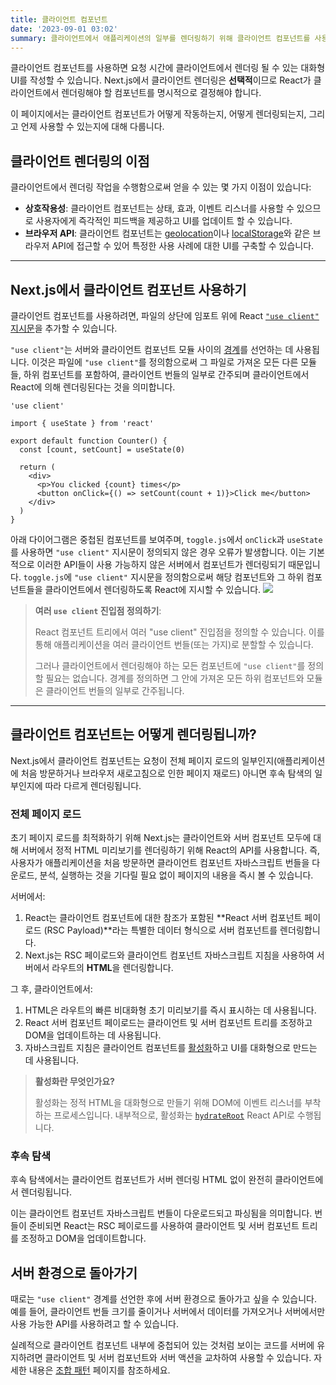 ```yaml
---
title: 클라이언트 컴포넌트
date: '2023-09-01 03:02'
summary: 클라이언트에서 애플리케이션의 일부를 렌더링하기 위해 클라이언트 컴포넌트를 사용하는 방법을 배워보세요.
---
```


<TOCInline toc={props.toc} asDisclosure />


클라이언트 컴포넌트를 사용하면 요청 시간에 클라이언트에서 렌더링 될 수 있는 대화형 UI를 작성할 수 있습니다. Next.js에서 클라이언트 렌더링은 **선택적**이므로 React가 클라이언트에서 렌더링해야 할 컴포넌트를 명시적으로 결정해야 합니다.

이 페이지에서는 클라이언트 컴포넌트가 어떻게 작동하는지, 어떻게 렌더링되는지, 그리고 언제 사용할 수 있는지에 대해 다룹니다.

## 클라이언트 렌더링의 이점

클라이언트에서 렌더링 작업을 수행함으로써 얻을 수 있는 몇 가지 이점이 있습니다:

- **상호작용성**: 클라이언트 컴포넌트는 상태, 효과, 이벤트 리스너를 사용할 수 있으므로 사용자에게 즉각적인 피드백을 제공하고 UI를 업데이트 할 수 있습니다.
- **브라우저 API**: 클라이언트 컴포넌트는 [geolocation](https://developer.mozilla.org/docs/Web/API/Geolocation_API)이나 [localStorage](https://developer.mozilla.org/docs/Web/API/Window/localStorage)와 같은 브라우저 API에 접근할 수 있어 특정한 사용 사례에 대한 UI를 구축할 수 있습니다.

---

## Next.js에서 클라이언트 컴포넌트 사용하기

클라이언트 컴포넌트를 사용하려면, 파일의 상단에 임포트 위에 React [`"use client"` 지시문](https://react.dev/reference/react/use-client)을 추가할 수 있습니다.

`"use client"`는 서버와 클라이언트 컴포넌트 모듈 사이의 [경계](/docs/app/building-your-application/rendering#network-boundary)를 선언하는 데 사용됩니다. 이것은 파일에 `"use client"`를 정의함으로써 그 파일로 가져온 모든 다른 모듈들, 하위 컴포넌트를 포함하여, 클라이언트 번들의 일부로 간주되며 클라이언트에서 React에 의해 렌더링된다는 것을 의미합니다.

```tsx filename="app/counter.tsx" highlight={1} switcher
'use client'

import { useState } from 'react'

export default function Counter() {
  const [count, setCount] = useState(0)

  return (
    <div>
      <p>You clicked {count} times</p>
      <button onClick={() => setCount(count + 1)}>Click me</button>
    </div>
  )
}
```

아래 다이어그램은 중첩된 컴포넌트를 보여주며, `toggle.js`에서 `onClick`과 `useState`를 사용하면 `"use client"` 지시문이 정의되지 않은 경우 오류가 발생합니다. 이는 기본적으로 이러한 API들이 사용 가능하지 않은 서버에서 컴포넌트가 렌더링되기 때문입니다. `toggle.js`에 `"use client"` 지시문을 정의함으로써 해당 컴포넌트와 그 하위 컴포넌트들을 클라이언트에서 렌더링하도록 React에 지시할 수 있습니다.
![](https://nextjs.org/_next/image?url=%2Fdocs%2Flight%2Fuse-client-directive.png&w=1920&q=75&dpl=dpl_E2DMmJw3MgUzvPqW6x3tFd2oxLX6)

> **여러 `use client` 진입점 정의하기**:
>
> React 컴포넌트 트리에서 여러 "use client" 진입점을 정의할 수 있습니다. 이를 통해 애플리케이션을 여러 클라이언트 번들(또는 가지)로 분할할 수 있습니다.
>
> 그러나 클라이언트에서 렌더링해야 하는 모든 컴포넌트에 `"use client"`를 정의할 필요는 없습니다. 경계를 정의하면 그 안에 가져온 모든 하위 컴포넌트와 모듈은 클라이언트 번들의 일부로 간주됩니다.

---

## 클라이언트 컴포넌트는 어떻게 렌더링됩니까?

Next.js에서 클라이언트 컴포넌트는 요청이 전체 페이지 로드의 일부인지(애플리케이션에 처음 방문하거나 브라우저 새로고침으로 인한 페이지 재로드) 아니면 후속 탐색의 일부인지에 따라 다르게 렌더링됩니다.

### 전체 페이지 로드

초기 페이지 로드를 최적화하기 위해 Next.js는 클라이언트와 서버 컴포넌트 모두에 대해 서버에서 정적 HTML 미리보기를 렌더링하기 위해 React의 API를 사용합니다. 즉, 사용자가 애플리케이션을 처음 방문하면 클라이언트 컴포넌트 자바스크립트 번들을 다운로드, 분석, 실행하는 것을 기다릴 필요 없이 페이지의 내용을 즉시 볼 수 있습니다.

서버에서:

1. React는 클라이언트 컴포넌트에 대한 참조가 포함된 **React 서버 컴포넌트 페이로드 (RSC Payload)**라는 특별한 데이터 형식으로 서버 컴포넌트를 렌더링합니다.
2. Next.js는 RSC 페이로드와 클라이언트 컴포넌트 자바스크립트 지침을 사용하여 서버에서 라우트의 **HTML**을 렌더링합니다.

그 후, 클라이언트에서:

1. HTML은 라우트의 빠른 비대화형 초기 미리보기를 즉시 표시하는 데 사용됩니다.
2. React 서버 컴포넌트 페이로드는 클라이언트 및 서버 컴포넌트 트리를 조정하고 DOM을 업데이트하는 데 사용됩니다.
3. 자바스크립트 지침은 클라이언트 컴포넌트를 [활성화](https://react.dev/reference/react-dom/client/hydrateRoot)하고 UI를 대화형으로 만드는 데 사용됩니다.

> **활성화란 무엇인가요?**
>
> 활성화는 정적 HTML을 대화형으로 만들기 위해 DOM에 이벤트 리스너를 부착하는 프로세스입니다. 내부적으로, 활성화는 [`hydrateRoot`](https://react.dev/reference/react-dom/client/hydrateRoot) React API로 수행됩니다.

### 후속 탐색

후속 탐색에서는 클라이언트 컴포넌트가 서버 렌더링 HTML 없이 완전히 클라이언트에서 렌더링됩니다.

이는 클라이언트 컴포넌트 자바스크립트 번들이 다운로드되고 파싱됨을 의미합니다. 번들이 준비되면 React는 RSC 페이로드를 사용하여 클라이언트 및 서버 컴포넌트 트리를 조정하고 DOM을 업데이트합니다.

## 서버 환경으로 돌아가기

때로는 `"use client"` 경계를 선언한 후에 서버 환경으로 돌아가고 싶을 수 있습니다. 예를 들어, 클라이언트 번들 크기를 줄이거나 서버에서 데이터를 가져오거나 서버에서만 사용 가능한 API를 사용하려고 할 수 있습니다.

실례적으로 클라이언트 컴포넌트 내부에 중첩되어 있는 것처럼 보이는 코드를 서버에 유지하려면 클라이언트 및 서버 컴포넌트와 서버 액션을 교차하여 사용할 수 있습니다. 자세한 내용은 [조합 패턴](/docs/app/building-your-application/rendering/composition-patterns) 페이지를 참조하세요.


